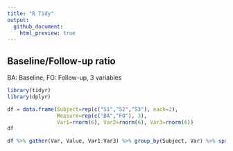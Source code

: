 ```yaml
---
title: "R Tidy"
output:
  github_document:
    html_preview: true
---
```


## Baseline/Follow-up ratio
BA: Baseline, FO: Follow-up, 3 variables

```r
library(tidyr)
library(dplyr)

df = data.frame(Subject=rep(c("S1","S2","S3"), each=2),
                Measure=rep(c("BA","FO"), 3),
                Var1=rnorm(6), Var2=rnorm(6), Var3=rnorm(6))
df
```

```r
df %>% gather(Var, Value, Var1:Var3) %>% group_by(Subject, Var) %>% spread(Measure, Value) %>% mutate(Ratio=BA/FO)
```